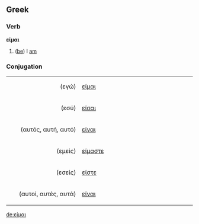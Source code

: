 ==Greek==
===Verb===
'''είμαι'''

# ([[be]]) I [[am#English|am]]

===Conjugation===
<table width="96%">
<tr>
</tr>
<tr>
<td align="right" width="12%">(εγώ)</td><td width="20%">[[είμαι]]</td>
</tr>
<tr>
<td align="right">(εσύ)</td><td>[[είσαι]]</td>
</tr>
<tr>
<td align="right">(αυτός, αυτή, αυτό)</td><td>[[είναι]]</td>

</tr>
<tr>
<td align="right">(εμείς)</td><td>[[είμαστε]]</td>
</tr>
<tr>
<td align="right">(εσείς)</td><td>[[είστε]]</td>
</tr>
<tr>
<td align="right">(αυτοί, αυτές, αυτά)</td><td>[[είναι]]</td>
</tr>
</table>

[[de:είμαι]]